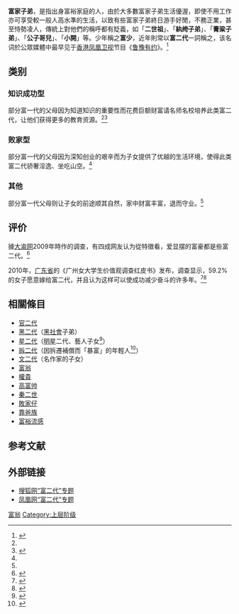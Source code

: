 {{pp-vandalism|expiry=2022-11-28T01:38:26+00:00|small=yes}}
{{多個問題|
{{original research|time=2018-10-31T08:21:09+00:00}}
{{review|time=2013-11-03T13:45:40+00:00}}
{{globalize|time=2013-4-24}}
}}
'''富家子弟'''，是指出身富裕家庭的人，由於大多數富家子弟生活優渥，即使不用工作亦可享受較一般人高水準的生活，以致有些富家子弟終日游手好閒，不務正業，甚至恃勢凌人，傳統上對他們的稱呼都有貶義，如「'''二世祖'''」、「'''紈绔子弟'''」、「'''膏粱子弟'''」、「'''公子哥兒'''」、「'''小開'''」等。少年稱之'''富少'''，近年則常以'''富二代'''一詞稱之，该名词於公眾媒體中最早见于[[香港|香港]][[凤凰卫视|凤凰卫视]]节目《[[鲁豫有约|鲁豫有约]]》。<ref name=" fed">{{cite web |url=http://women.sohu.com/20090804/n265715922.shtml |title=富二代 |publisher=搜狐网 |accessdate=2009-08-04 |language=zh-cn |archiveurl=https://web.archive.org/web/20141102060754/http://women.sohu.com/20090804/n265715922.shtml |archivedate=2014-11-02 |deadurl=yes }}</ref>

== 类别 ==
=== 知识成功型 ===
部分富一代的父母因为知道知识的重要性而花费巨额财富请名师名校培养此类富二代，让他们获得更多的教育资源。<ref name=" fed" /><ref>{{cite web |url=http://finance.ifeng.com/money/wealth/millionaire/20100705/2372815.shtml |title=富二代培训班调查：学费66万 拼凑于丹樊纲等名人讲师 |publisher=凤凰网 |accessdate=2010年 |work= |language=zh-cn |archive-date=2016-01-02 |archive-url=https://web.archive.org/web/20160102110731/http://finance.ifeng.com/money/wealth/millionaire/20100705/2372815.shtml |dead-url=no }}</ref>

=== 败家型 ===
部分富一代的父母因为深知创业的艰辛而为子女提供了优越的生活环境，使得此类富二代骄奢淫逸、坐吃山空。<ref name=" fed" />

=== 其他 ===
部分富一代父母则让子女的前途顺其自然，家中财富丰富，退而守业。<ref name=" fed" />

== 评价 ==
據[[大渝网|大渝网]]2009年時作的调查，有四成网友认为從特徵看，爱显摆的富豪都是些富二代。<ref>{{cite web |url=http://finance.ifeng.com/money/wealth/millionaire/20090724/988005.shtml |title=调查：7成网友认为小富豪和富二代最爱显摆 |publisher=凤凰网 |accessdate=2009年 |work= |language=zh-cn |archive-date=2016-01-02 |archive-url=https://web.archive.org/web/20160102110748/http://finance.ifeng.com/money/wealth/millionaire/20090724/988005.shtml |dead-url=no }}</ref>

2010年，[[广东省|广东省]]的《广州女大学生价值观调查红皮书》发布，调查显示，59.2%的女子愿意嫁给富二代，并且认为这样可以使成功减少奋斗的许多年。<ref>{{cite web |url=http://finance.ifeng.com/money/special/jgfed/20100422/2090053.shtml |title=女大学生想嫁富二代 李银河很失望 |publisher=凤凰网 |accessdate=2010年 |work= |language=zh-cn |archive-date=2016-01-02 |archive-url=https://web.archive.org/web/20160102083510/http://finance.ifeng.com/money/special/jgfed/20100422/2090053.shtml |dead-url=no }}</ref><ref>{{cite web |url=http://finance.ifeng.com/money/special/jgfed/20100413/2148112.shtml |title=女大学生愿嫁富二代的双重解读 |publisher=凤凰网 |accessdate=2010年 |work= |language=zh-cn |archive-date=2016-01-02 |archive-url=https://web.archive.org/web/20160102070934/http://finance.ifeng.com/money/special/jgfed/20100413/2148112.shtml |dead-url=no }}</ref>

== 相關條目 ==
*[[官二代|官二代]]
*[[黑二代|黑二代]]（[[黑社會|黑社會]]子弟）
*[[星二代|星二代]]（[[明星|明星]]二代、藝人子女<ref>{{Cite web |url=http://www.nownews.com/n/2014/04/25/1204640 |title=「星二代」正翻！ |access-date=2015-01-10 |archive-date=2015-11-26 |archive-url=https://web.archive.org/web/20151126144250/http://www.nownews.com/n/2014/04/25/1204640 |dead-url=no }}</ref>）
* [[拆二代|拆二代]]（因拆遷補償而「暴富」的年輕人<ref>{{Cite web |url=http://www.bing.com/knows/search?q=%E6%8B%86%E4%BA%8C%E4%BB%A3&mkt=zh-cn |title=拆二代 - Bing Knows |access-date=2015-02-06 |archive-date=2016-03-14 |archive-url=https://web.archive.org/web/20160314144955/http://www.bing.com/knows/search?q=%E6%8B%86%E4%BA%8C%E4%BB%A3&mkt=zh-cn |dead-url=no }}</ref>）
*[[文二代|文二代]]（名作家的子女）
*[[富翁|富翁]]
*[[權貴|權貴]]
*[[高富帅|高富帅]]
*[[秦二世|秦二世]]
*[[敗家仔|敗家仔]]
*[[靠爸族|靠爸族]]
*[[富裕流感|富裕流感]]

== 参考文献 ==
{{Reflist}}

== 外部链接 ==
*[https://web.archive.org/web/20120305223340/http://women.sohu.com/s2009/secondrich/ 搜狐网“富二代”专题]
*[http://finance.ifeng.com/money/special/sbfsfed/ 凤凰网“富二代”专题] {{Wayback|url=http://finance.ifeng.com/money/special/sbfsfed/ |date=20171116113601 }}

[[Category:富翁|]]
[[Category:上层阶级|Category:上层阶级]]